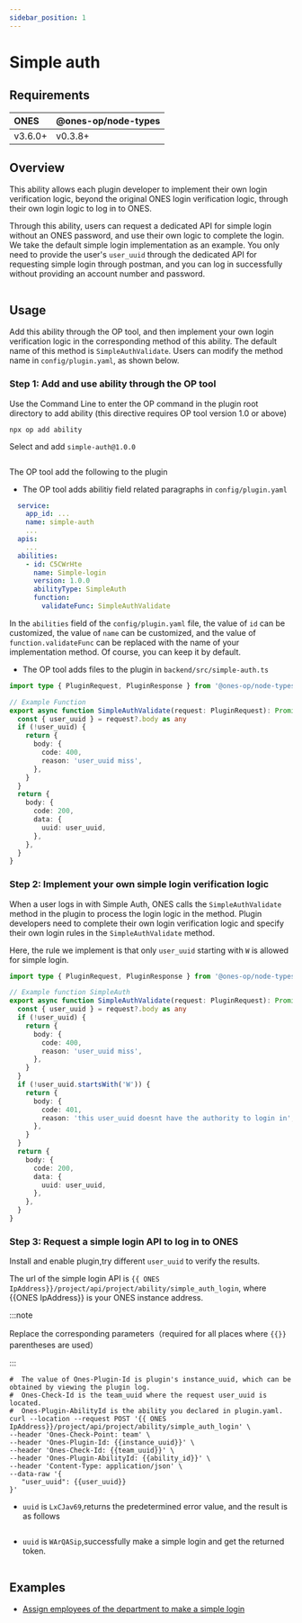 ```yaml
---
sidebar_position: 1
---
```



# Simple auth

## Requirements

| **ONES** | @ones-op/node-types |
| :------- | :------------------ |
| v3.6.0+  | v0.3.8+             |

## Overview

This ability allows each plugin developer to implement their own login verification logic, beyond the original ONES login verification logic, through their own login logic to log in to ONES.

Through this ability, users can request a dedicated API for simple login without an ONES password, and use their own logic to complete the login. We take the default simple login implementation as an example. You only need to provide the user's `user_uuid` through the dedicated API for requesting simple login through postman, and you can log in successfully without providing an account number and password.

<Image img={simpleAuth1} />

## Usage

Add this ability through the OP tool, and then implement your own login verification logic in the corresponding method of this ability. The default name of this method is `SimpleAuthValidate`. Users can modify the method name in `config/plugin.yaml`, as shown below.

### Step 1: Add and use ability through the OP tool

Use the Command Line to enter the OP command in the plugin root directory to add ability (this directive requires OP tool version 1.0 or above)

```shell
npx op add ability
```

Select and add `simple-auth@1.0.0`

<Image img={simpleAuth2} />

The OP tool add the following to the plugin

- The OP tool adds abilitiy field related paragraphs in `config/plugin.yaml`

```yaml title="config/plugin.yaml"
  service:
    app_id: ...
    name: simple-auth
    ...
  apis:
    ...
  abilities:
    - id: C5CWrHte
      name: Simple-login
      version: 1.0.0
      abilityType: SimpleAuth
      function:
        validateFunc: SimpleAuthValidate
```

In the `abilities` field of the `config/plugin.yaml` file, the value of `id` can be customized, the value of `name` can be customized, and the value of `function.validateFunc` can be replaced with the name of your implementation method. Of course, you can keep it by default.

- The OP tool adds files to the plugin in `backend/src/simple-auth.ts`

```typescript title="backend/src/simple-auth.ts"
import type { PluginRequest, PluginResponse } from '@ones-op/node-types'

// Example Function
export async function SimpleAuthValidate(request: PluginRequest): Promise<PluginResponse> {
  const { user_uuid } = request?.body as any
  if (!user_uuid) {
    return {
      body: {
        code: 400,
        reason: 'user_uuid miss',
      },
    }
  }
  return {
    body: {
      code: 200,
      data: {
        uuid: user_uuid,
      },
    },
  }
}
```

### Step 2: Implement your own simple login verification logic

When a user logs in with Simple Auth, ONES calls the `SimpleAuthValidate` method in the plugin to process the login logic in the method. Plugin developers need to complete their own login verification logic and specify their own login rules in the `SimpleAuthValidate` method.

Here, the rule we implement is that only `user_uuid` starting with `W` is allowed for simple login.

```typescript title="backend/src/simple-auth.ts"
import type { PluginRequest, PluginResponse } from '@ones-op/node-types'

// Example function SimpleAuth
export async function SimpleAuthValidate(request: PluginRequest): Promise<PluginResponse> {
  const { user_uuid } = request?.body as any
  if (!user_uuid) {
    return {
      body: {
        code: 400,
        reason: 'user_uuid miss',
      },
    }
  }
  if (!user_uuid.startsWith('W')) {
    return {
      body: {
        code: 401,
        reason: 'this user_uuid doesnt have the authority to login in',
      },
    }
  }
  return {
    body: {
      code: 200,
      data: {
        uuid: user_uuid,
      },
    },
  }
}
```

### Step 3: Request a simple login API to log in to ONES

Install and enable plugin,try different `user_uuid` to verify the results.

The url of the simple login API is `{{ ONES IpAddress}}/project/api/project/ability/simple_auth_login`, where {{ONES IpAddress}} is your ONES instance address.

:::note

Replace the corresponding parameters（required for all places where `{{}}` parentheses are used）

:::

```
#  The value of Ones-Plugin-Id is plugin's instance_uuid, which can be obtained by viewing the plugin log.
#  Ones-Check-Id is the team_uuid where the request user_uuid is located.
#  Ones-Plugin-AbilityId is the ability you declared in plugin.yaml.
curl --location --request POST '{{ ONES IpAddress}}/project/api/project/ability/simple_auth_login' \
--header 'Ones-Check-Point: team' \
--header 'Ones-Plugin-Id: {{instance_uuid}}' \
--header 'Ones-Check-Id: {{team_uuid}}' \
--header 'Ones-Plugin-AbilityId: {{ability_id}}' \
--header 'Content-Type: application/json' \
--data-raw '{
   "user_uuid": {{user_uuid}}
}'
```

- `uuid` is `LxCJav69`,returns the predetermined error value, and the result is as follows

<Image img={simpleAuth3} />

- `uuid` is `WArQASip`,successfully make a simple login and get the returned token.

<Image img={simpleAuth1} />

## Examples

- [Assign employees of the department to make a simple login](sample-simple-auth1.mdx)
